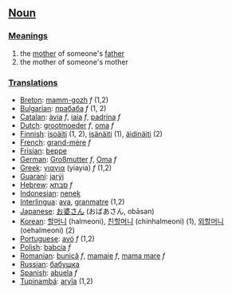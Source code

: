 ==[[Noun]]==

===[[Meanings]]===
#the [[mother]] of someone's [[father]]
#the mother of someone's mother

===[[Translations]]===
*[[Breton]]: [[mamm-gozh]] ''f'' (1,2)
*[[Bulgarian]]: [[прабаба]] ''f'' (1, 2)
*[[Catalan]]: [[àvia]] ''f'', [[iaia]] ''f'', [[padrina]] ''f''
*[[Dutch]]: [[grootmoeder]] ''f'', [[oma]] ''f''
*[[Finnish]]: [[isoäiti]] (1, 2), [[isänäiti]] (1), [[äidinäiti]] (2)
*[[French]]: [[grand-mère]] ''f''
*[[Frisian]]: [[beppe]]
*[[German]]: [[Großmutter]] ''f'', [[Oma]] ''f''
*[[Greek]]: [[γιαγια]] (yiayia) ''f'' (1,2) 
*[[Guaraní]]: [[jarýi]]
*[[Hebrew]]: [[סבתא]] ''f''
*[[Indonesian]]: [[nenek]]
*[[Interlingua]]: [[ava]], [[granmatre]] (1,2)
*[[Japanese]]: [[お婆さん]] (おばあさん, obāsan)
*[[Korean]]: [[할머니]] (halmeoni), [[친할머니]] (chinhalmeoni) (1), [[외할머니]] (oehalmeoni) (2)
*[[Portuguese]]: [[avó]] ''f'' (1,2)
*[[Polish]]: [[babcia]] ''f''
*[[Romanian]]: [[bunică]] ''f'', [[mamaie]] ''f'', [[mama mare]] ''f''
*[[Russian]]: [[бабушка]]
*[[Spanish]]: [[abuela]] ''f''
*[[Tupinambá]]: [[aryîa]] (1,2)
